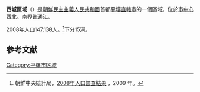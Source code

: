 {{Infobox Korean settlement
|context=north
|title=西城區域
|hanja={{linktext|西|城|區|域}}
|rr=Seoseong-guyeok
|hangul=서성구역
|mr=Sŏsŏng-guyŏk
|area_km2=
|pop=147138
|popden_km2=
|divs=15洞
|map=
}}
'''西城區域'''（{{kor|諺=서성구역|漢=西城區域|羅=Sŏsŏng guyŏk|f=y}}）是[[朝鮮民主主義人民共和國|朝鮮民主主義人民共和國]]首都[[平壤直轄市|平壤直轄市]]的一個區域，位於[[中區域|市中心]]西北。南界[[普通江|普通江]]。

2008年人口147,138人。<ref>朝鮮中央統計局，[http://unstats.un.org/unsd/demographic/sources/census/2010_PHC/North_Korea/Final%20national%20census%20report.pdf 2008年人口普查結果] {{Wayback|url=http://unstats.un.org/unsd/demographic/sources/census/2010_PHC/North_Korea/Final%20national%20census%20report.pdf |date=20100331091148 }}，2009 年。</ref>下分15洞。

==参考文献==
<div class="references-small">
<references></references>
</div>

{{平壤直轄市行政區劃}}

{{DEFAULTSORT:Sosong-guyok}}
[[Category:平壤市区域|Category:平壤市区域]]